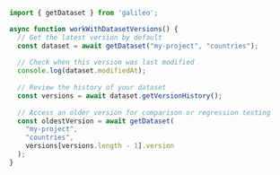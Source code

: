 ```typescript TypeScript
import { getDataset } from 'galileo';

async function workWithDatasetVersions() {
  // Get the latest version by default
  const dataset = await getDataset("my-project", "countries");
  
  // Check when this version was last modified
  console.log(dataset.modifiedAt);
  
  // Review the history of your dataset
  const versions = await dataset.getVersionHistory();
  
  // Access an older version for comparison or regression testing
  const oldestVersion = await getDataset(
    "my-project",
    "countries",
    versions[versions.length - 1].version
  );
} 